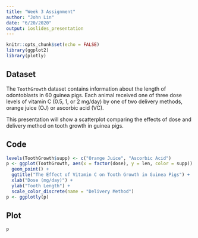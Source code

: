 ```yaml
---
title: "Week 3 Assignment"
author: "John Lin"
date: "6/20/2020"
output: ioslides_presentation
---
```


```r
knitr::opts_chunk$set(echo = FALSE)
library(ggplot2)
library(plotly)
```

## Dataset

The `ToothGrowth` dataset contains information about the length of odontoblasts in 60 guinea pigs. Each animal received one of three dose levels of vitamin C (0.5, 1, or 2 mg/day) by one of two delivery methods, orange juice (OJ) or ascorbic acid (VC).

This presentation will show a scatterplot comparing the effects of dose and delivery method on tooth growth in guinea pigs.

## Code

```r
levels(ToothGrowth$supp) <- c("Orange Juice", "Ascorbic Acid")
p <- ggplot(ToothGrowth, aes(x = factor(dose), y = len, color = supp)) + 
  geom_point() + 
  ggtitle("The Effect of Vitamin C on Tooth Growth in Guinea Pigs") + 
  xlab("Dose (mg/day)") +
  ylab("Tooth Length") + 
  scale_color_discrete(name = "Delivery Method")
p <- ggplotly(p)
```

## Plot

```r
p
```